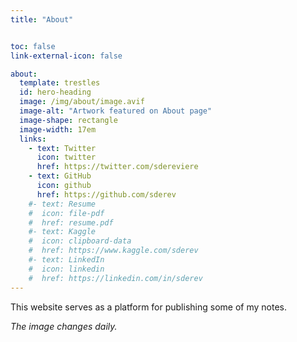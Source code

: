 ```yaml
---
title: "About"


toc: false
link-external-icon: false

about:
  template: trestles
  id: hero-heading
  image: /img/about/image.avif
  image-alt: "Artwork featured on About page"
  image-shape: rectangle
  image-width: 17em
  links:
    - text: Twitter
      icon: twitter
      href: https://twitter.com/sdereviere
    - text: GitHub
      icon: github
      href: https://github.com/sderev
    #- text: Resume
    #  icon: file-pdf
    #  href: resume.pdf
    #- text: Kaggle
    #  icon: clipboard-data
    #  href: https://www.kaggle.com/sderev
    #- text: LinkedIn
    #  icon: linkedin
    #  href: https://linkedin.com/in/sderev
---
```

This website serves as a platform for publishing some of my notes.

*The image changes daily.*
